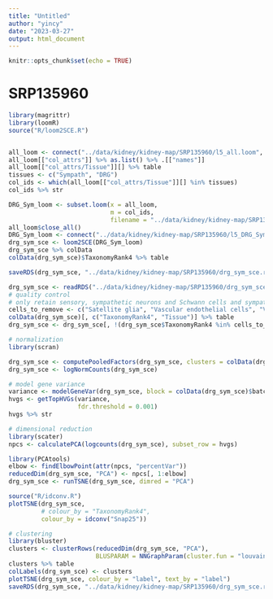 ```yaml
---
title: "Untitled"
author: "yincy"
date: "2023-03-27"
output: html_document
---
```


```r
knitr::opts_chunk$set(echo = TRUE)
```



# SRP135960
```r
library(magrittr)
library(loomR)
source("R/loom2SCE.R")


all_loom <- connect("../data/kidney/kidney-map/SRP135960/l5_all.loom", mode = "r+")
all_loom[["col_attrs"]] %>% as.list() %>% .[["names"]]
all_loom[["col_attrs/Tissue"]][] %>% table
tissues <- c("Sympath", "DRG")
col_ids <- which(all_loom[["col_attrs/Tissue"]][] %in% tissues)
col_ids %>% str

DRG_Sym_loom <- subset.loom(x = all_loom, 
                            m = col_ids, 
                            filename = "../data/kidney/kidney-map/SRP135960/l5_DRG_Sym.loom")
all_loom$close_all()
DRG_Sym_loom <- connect("../data/kidney/kidney-map/SRP135960/l5_DRG_Sym.loom")
drg_sym_sce <- loom2SCE(DRG_Sym_loom)
drg_sym_sce %>% colData
colData(drg_sym_sce)$TaxonomyRank4 %>% table

saveRDS(drg_sym_sce, "../data/kidney/kidney-map/SRP135960/drg_sym_sce.rds")
```


```r
drg_sym_sce <- readRDS("../data/kidney/kidney-map/SRP135960/drg_sym_sce.rds")
# quality control
# only retain sensory, sympathetic neurons and Schwann cells and sympathe
cells_to_remove <- c("Satellite glia", "Vascular endothelial cells", "Vascular smooth muscle cells")
colData(drg_sym_sce)[, c("TaxonomyRank4", "Tissue")] %>% table
drg_sym_sce <- drg_sym_sce[, !(drg_sym_sce$TaxonomyRank4 %in% cells_to_remove)]

# normalization
library(scran)

drg_sym_sce <- computePooledFactors(drg_sym_sce, clusters = colData(drg_sym_sce)$TaxonomyRank4)
drg_sym_sce <- logNormCounts(drg_sym_sce)

# model gene variance
variance <- modelGeneVar(drg_sym_sce, block = colData(drg_sym_sce)$batch)
hvgs <- getTopHVGs(variance, 
                   fdr.threshold = 0.001)
hvgs %>% str

# dimensional reduction
library(scater)
npcs <- calculatePCA(logcounts(drg_sym_sce), subset_row = hvgs)

library(PCAtools)
elbow <- findElbowPoint(attr(npcs, "percentVar"))
reducedDim(drg_sym_sce, "PCA") <- npcs[, 1:elbow]
drg_sym_sce <- runTSNE(drg_sym_sce, dimred = "PCA")

source("R/idconv.R")
plotTSNE(drg_sym_sce, 
         # colour_by = "TaxonomyRank4", 
         colour_by = idconv("Snap25"))

# clustering
library(bluster)
clusters <- clusterRows(reducedDim(drg_sym_sce, "PCA"), 
                        BLUSPARAM = NNGraphParam(cluster.fun = "louvain", k = 40))
clusters %>% table
colLabels(drg_sym_sce) <- clusters
plotTSNE(drg_sym_sce, colour_by = "label", text_by = "label")
saveRDS(drg_sym_sce, "../data/kidney/kidney-map/SRP135960/drg_sym_sce.rds")
```
